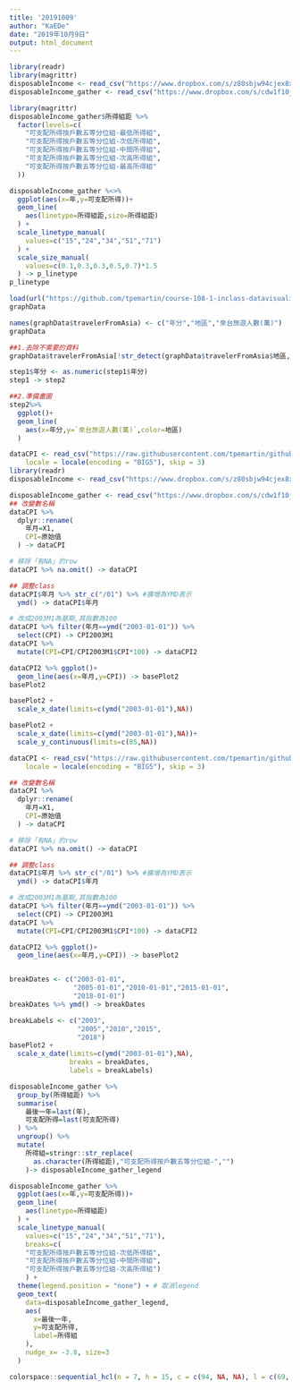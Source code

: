 ```yaml
---
title: '20191009'
author: "KaEDe"
date: "2019年10月9日"
output: html_document
---
```


```r
library(readr)
library(magrittr)
disposableIncome <- read_csv("https://www.dropbox.com/s/z80sbjw94cjex8x/disposableIncome.csv?dl=1",locale = locale(encoding = "BIG5"), skip = 4)
disposableIncome_gather <- read_csv("https://www.dropbox.com/s/cdw1f10jow4frxb/disposableIncome_gather.csv?dl=1")
```

```r
library(magrittr)
disposableIncome_gather$所得組距 %>%
  factor(levels=c(
    "可支配所得按戶數五等分位組-最低所得組",
    "可支配所得按戶數五等分位組-次低所得組",
    "可支配所得按戶數五等分位組-中間所得組",
    "可支配所得按戶數五等分位組-次高所得組",
    "可支配所得按戶數五等分位組-最高所得組"
  )) 

disposableIncome_gather %<>%
  ggplot(aes(x=年,y=可支配所得))+
  geom_line(
    aes(linetype=所得組距,size=所得組距)
  ) +
  scale_linetype_manual(
    values=c("15","24","34","51","71")
  ) +
  scale_size_manual(
    values=c(0.1,0.3,0.3,0.5,0.7)*1.5
  ) -> p_linetype
p_linetype
```


```r
load(url("https://github.com/tpemartin/course-108-1-inclass-datavisualization/blob/master/%E4%BD%9C%E5%93%81%E5%B1%95%E7%A4%BA/graphData_homework2019-10-08_014.Rda?raw=true")) 
graphData
```

```r
names(graphData$travelerFromAsia) <- c("年分","地區","來台旅遊人數(萬)")
graphData
```


```r
##1.去除不需要的資料
graphData$travelerFromAsia[!str_detect(graphData$travelerFromAsia$地區,("計")) ,] -> step1

step1$年分 <- as.numeric(step1$年分)
step1 -> step2

##2.準備畫圖
step2%>%
  ggplot()+
  geom_line(
    aes(x=年分,y=`來台旅遊人數(萬)`,color=地區)
  )

```



```r
dataCPI <- read_csv("https://raw.githubusercontent.com/tpemartin/github-data/master/PR0101A2Mc.csv", 
    locale = locale(encoding = "BIG5"), skip = 3)
library(readr)
disposableIncome <- read_csv("https://www.dropbox.com/s/z80sbjw94cjex8x/disposableIncome.csv?dl=1")

disposableIncome_gather <- read_csv("https://www.dropbox.com/s/cdw1f10jow4frxb/disposableIncome_gather.csv?dl=1")
## 改變數名稱
dataCPI %>% 
  dplyr::rename(
    年月=X1,
    CPI=原始值
  ) -> dataCPI

# 移除「有NA」的row
dataCPI %>% na.omit() -> dataCPI

## 調整class
dataCPI$年月 %>% str_c("/01") %>% #擴增為YMD表示
  ymd() -> dataCPI$年月

# 改成2003M1為基期,其指數為100
dataCPI %>% filter(年月==ymd("2003-01-01")) %>% 
  select(CPI) -> CPI2003M1
dataCPI %>% 
  mutate(CPI=CPI/CPI2003M1$CPI*100) -> dataCPI2
```

```r
dataCPI2 %>% ggplot()+
  geom_line(aes(x=年月,y=CPI)) -> basePlot2
basePlot2
```

```r
basePlot2 +
  scale_x_date(limits=c(ymd("2003-01-01"),NA))
```

```r
basePlot2 +
  scale_x_date(limits=c(ymd("2003-01-01"),NA))+
  scale_y_continuous(limits=c(85,NA)) 
```

```r
dataCPI <- read_csv("https://raw.githubusercontent.com/tpemartin/github-data/master/PR0101A2Mc.csv", 
    locale = locale(encoding = "BIG5"), skip = 3)

## 改變數名稱
dataCPI %>% 
  dplyr::rename(
    年月=X1,
    CPI=原始值
  ) -> dataCPI

# 移除「有NA」的row
dataCPI %>% na.omit() -> dataCPI

## 調整class
dataCPI$年月 %>% str_c("/01") %>% #擴增為YMD表示
  ymd() -> dataCPI$年月

# 改成2003M1為基期,其指數為100
dataCPI %>% filter(年月==ymd("2003-01-01")) %>% 
  select(CPI) -> CPI2003M1
dataCPI %>% 
  mutate(CPI=CPI/CPI2003M1$CPI*100) -> dataCPI2

dataCPI2 %>% ggplot()+
  geom_line(aes(x=年月,y=CPI)) -> basePlot2


breakDates <- c("2003-01-01",
                "2005-01-01","2010-01-01","2015-01-01",
                "2018-01-01")
breakDates %>% ymd() -> breakDates

breakLabels <- c("2003",
                 "2005","2010","2015",
                 "2018")
basePlot2 +
  scale_x_date(limits=c(ymd("2003-01-01"),NA),
               breaks = breakDates,
               labels = breakLabels)
```



```r
disposableIncome_gather %>%
  group_by(所得組距) %>%
  summarise(
    最後一年=last(年),
    可支配所得=last(可支配所得)
  ) %>%
  ungroup() %>%
  mutate(
    所得組=stringr::str_replace(
      as.character(所得組距),"可支配所得按戶數五等分位組-","")
    )-> disposableIncome_gather_legend

disposableIncome_gather %>%
  ggplot(aes(x=年,y=可支配所得))+
  geom_line(
    aes(linetype=所得組距)
  ) +
  scale_linetype_manual(
    values=c("15","24","34","51","71"),
    breaks=c(
    "可支配所得按戶數五等分位組-次低所得組",
    "可支配所得按戶數五等分位組-中間所得組",
    "可支配所得按戶數五等分位組-次高所得組")
    ) +
  theme(legend.position = "none") + # 取消legend
  geom_text(
    data=disposableIncome_gather_legend,
    aes(
      x=最後一年,
      y=可支配所得,
      label=所得組
    ),
    nudge_x= -3.8, size=3
  )
```

```r
colorspace::sequential_hcl(n = 7, h = 15, c = c(94, NA, NA), l = c(69, 97), power = 1.3, rev = TRUE, register = "Custom-Palette")
```





